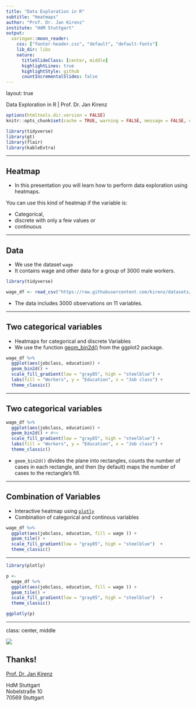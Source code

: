 ```yaml
---
title: "Data Exploration in R"
subtitle: "Heatmaps"
author: "Prof. Dr. Jan Kirenz"
institute: "HdM Stuttgart"
output:
  xaringan::moon_reader:
    css: ["footer-header.css", "default", "default-fonts"]
    lib_dir: libs
    nature:
      titleSlideClass: [center, middle]
      highlightLines: true
      highlightStyle: github
      countIncrementalSlides: false
---
```

layout: true
  
<div class="my-footer"><span> Data Exploration in R | Prof. Dr. Jan Kirenz </span></div> 

```r

options(htmltools.dir.version = FALSE)
knitr::opts_chunk$set(cache = TRUE, warning = FALSE, message = FALSE, dpi = 300)

library(tidyverse)
library(gt)
library(flair)
library(kableExtra)


```

---

## Heatmap

- In this presentation you will learn how to perform data exploration using heatmaps. 


<div class = "blue">

You can use this kind of heatmap if the variable is: 

<p>

- Categorical,  <br>
- discrete with only a few values or <br>
- continuous

</div>


---


## Data

- We use the dataset `wage` 
- It contains wage and other data for a group of 3000 male workers.

```r
library(tidyverse)

wage_df <- read_csv("https://raw.githubusercontent.com/kirenz/datasets/master/wage.csv")

```

- The data includes 3000 observations on 11 variables. 


---

## Two categorical variables

- Heatmaps for categorical and discrete Variables 
- We use the function [geom_bin2d()](https://ggplot2.tidyverse.org/reference/geom_bin2d.html) from the ggplot2 package.


```r

wage_df %>%
  ggplot(aes(jobclass, education)) +
  geom_bin2d() +
  scale_fill_gradient(low = "gray85", high = "steelblue") +
  labs(fill = "Workers", y = "Education", x = "Job class") +
  theme_classic() 

```

---

## Two categorical variables

```r

wage_df %>%
  ggplot(aes(jobclass, education)) +
  geom_bin2d() + #<<
  scale_fill_gradient(low = "gray85", high = "steelblue") +
  labs(fill = "Workers", y = "Education", x = "Job class") +
  theme_classic() 

```

- `geom_bin2d()` divides the plane into rectangles, counts the number of cases in each rectangle, and then (by default) maps the number of cases to the rectangle's fill.

---

## Combination of Variables

- Interactive heatmap using [`plotly`](https://plotly.com/r/)
- Combination of categorical and continous   variables


```r

wage_df %>% 
  ggplot(aes(jobclass, education, fill = wage )) +
  geom_tile() +
  scale_fill_gradient(low = "gray85", high = "steelblue")  +
  theme_classic()

```

---

```r
library(plotly)

p <- 
  wage_df %>% 
  ggplot(aes(jobclass, education, fill = wage )) +
  geom_tile() +
  scale_fill_gradient(low = "gray85", high = "steelblue")  +
  theme_classic()

ggplotly(p)

```



---

class: center, middle

![](https://upload.wikimedia.org/wikipedia/commons/5/5e/HdM_Logo.svg)

## Thanks!

[Prof. Dr. Jan Kirenz](https://www.kirenz.com)  

HdM Stuttgart  
Nobelstraße 10  
70569 Stuttgart
